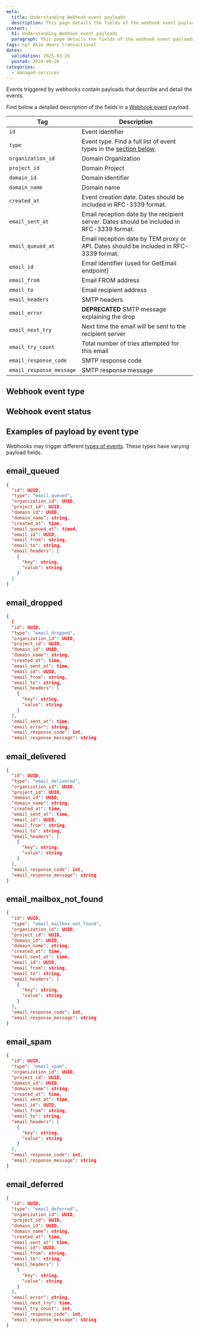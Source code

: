 ```yaml
---
meta:
  title: Understanding Webhook event payloads
  description: This page details the fields of the webhook event payloads for Scaleway Transactional Email
content:
  h1: Understanding Webhook event payloads
  paragraph: This page details the fields of the webhook event payloads for Scaleway Transactional Email
tags: spf dkim dmarc transactional
dates:
  validation: 2025-03-26
  posted: 2024-09-20
categories:
  - managed-services
---
```


Events triggered by webhooks contain payloads that describe and detail the events.

Find below a detailed description of the fields in a [Webhook event](/transactional-email/how-to/create-webhooks/) payload.


| Tag     | Description    |
|---------|-------------------------------------|
| `id`     | Event identifier                                                                          |
| `type`     | Event type. Find a full list of event types in the [section below](#webhook-event-type).                                      |
| `organization_id`    | Domain Organization                            |
| `project_id` | Domain Project                                                       |
| `domain_id`  | Domain identifier                                                       |
| `domain_name`   | Domain name  |
| `created_at`    | Event creation date. Dates should be included in RFC-3339 format.                           |
| `email_sent_at`    | 	Email reception date by the recipient server. Dates should be included in RFC-3339 format.                     |
| `email_queued_at` | Email reception date by TEM proxy or API. Dates should be included in RFC-3339 format.                                                          |
| `email_id`  | Email identifier (used for GetEmail endpoint)                                                      |
| `email_from`   | Email FROM address |
| `email_to`  | Email recipient address                                                          |
| `email_headers`   | SMTP headers  |
| `email_error`   | **DEPRECATED** SMTP message explaining the drop  |
| `email_next_try`   | Next time the email will be sent to the recipient server  |
| `email_try_count`   | Total number of tries attempted for this email  |
| `email_response_code`   | SMTP response code |
| `email_response_message`   | SMTP response message |


## Webhook event type

<Macro id="webhook-event-types" />

## Webhook event status

<Macro id="webhook-event-status" />

## Examples of payload by event type

Webhooks may trigger different [types of events](/transactional-email/concepts/#webhook-event-type). These types have varying payload fields.

## email_queued
```json
{
  "id": UUID,
  "type": "email_queued",
  "organization_id": UUID,
  "project_id": UUID,
  "domain_id": UUID,
  "domain_name": string,
  "created_at": time,
  "email_queued_at": timed,
  "email_id": UUID,
  "email_from": string,
  "email_to": string,
  "email_headers": [
    {
      "key": string,
      "value": string
    }
  ]
}
```
## email_dropped
```json
{
  {
  "id": UUID,
  "type": "email_dropped",
  "organization_id": UUID,
  "project_id": UUID,
  "domain_id": UUID,
  "domain_name": string,
  "created_at": time,
  "email_sent_at": time,
  "email_id": UUID,
  "email_from": string,
  "email_to": string,
  "email_headers": [
    {
      "key": string,
      "value": string
    }
  ],
  "email_sent_at": time,
  "email_error": string,
  "email_response_code": int,
  "email_response_message": string
```
## email_delivered
```json
{
  "id": UUID,
  "type": "email_delivered",
  "organization_id": UUID,
  "project_id": UUID,
  "domain_id": UUID,
  "domain_name": string,
  "created_at": time,
  "email_sent_at": time,
  "email_id": UUID,
  "email_from": string,
  "email_to": string,
  "email_headers": [
    {
      "key": string,
      "value": string
    }
  ],
  "email_response_code": int,
  "email_response_message": string
}
```
## email_mailbox_not_found
```json
{
  "id": UUID,
  "type": "email_mailbox_not_found",
  "organization_id": UUID,
  "project_id": UUID,
  "domain_id": UUID,
  "domain_name": string,
  "created_at": time,
  "email_sent_at": time,
  "email_id": UUID,
  "email_from": string,
  "email_to": string,
  "email_headers": [
    {
      "key": string,
      "value": string
    }
  ],
  "email_response_code": int,
  "email_response_message": string
}
```
## email_spam
```json
{
  "id": UUID,
  "type": "email_spam",
  "organization_id": UUID,
  "project_id": UUID,
  "domain_id": UUID,
  "domain_name": string,
  "created_at": time,
  "email_sent_at": time,
  "email_id": UUID,
  "email_from": string,
  "email_to": string,
  "email_headers": [
    {
      "key": string,
      "value": string
    }
  ],
  "email_response_code": int,
  "email_response_message": string
}
```
## email_deferred
```json
{
  "id": UUID,
  "type": "email_deferred",
  "organization_id": UUID,
  "project_id": UUID,
  "domain_id": UUID,
  "domain_name": string,
  "created_at": time,
  "email_sent_at": time,
  "email_id": UUID,
  "email_from": string,
  "email_to": string,
  "email_headers": [
    {
      "key": string,
      "value": string
    }
  ],
  "email_error": string,
  "email_next_try": time,
  "email_try_count": int,
  "email_response_code": int,
  "email_response_message": string
}
```

